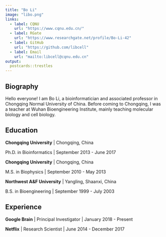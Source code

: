 ```yaml
---
title: "Bo Li"
image: "libo.png"
links:
  - label: CQNU
    url: "https://www.cqnu.edu.cn/"
  - label: RGate
    url: "https://www.researchgate.net/profile/Bo-Li-42"
  - label: GitHub
    url: "https://github.com/libcell"
  - label: Email
    url: "mailto:libcell@cqnu.edu.cn"
output:
  postcards::trestles
---
```

 
## Biography

Hello everyone! I am Bo Li, a bioinformatician and associated professor in Chongqing Normal University of China. Before coming to Chongqing, I was a teacher at Wuhan Bioengineering Institute, mainly teaching molecular biology and cell biology.

## Education

**Chongqing University** | Chongqing, China

Ph.D. in Bioinformatics | September 2013 - June 2017

**Chongqing University** | Chongqing, China

M.S. in Biophysics | September 2010 - May 2013

**Northwest A&F University** | Yangling, Shaanxi, China

B.S. in Bioengineering | September 1999 - July 2003

## Experience

**Google Brain** | Principal Investigator | January 2018 - Present

**Netflix** | Research Scientist | June 2014 - December 2017
